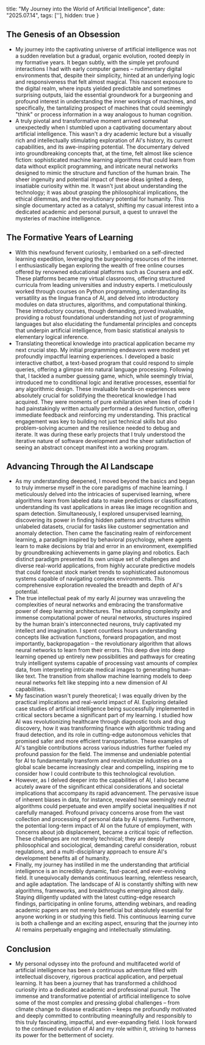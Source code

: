  title: "My Journey into the World of Artificial Intelligence",
  date: "2025.07.14",
  tags: [''],
  hidden: true
}


## The Genesis of an Obsession
- My journey into the captivating universe of artificial intelligence was not a sudden revelation but a gradual, organic evolution, rooted deeply in my formative years. It began subtly, with the simple yet profound interactions I had with early computer games – rudimentary digital environments that, despite their simplicity, hinted at an underlying logic and responsiveness that felt almost magical. This nascent exposure to the digital realm, where inputs yielded predictable and sometimes surprising outputs, laid the essential groundwork for a burgeoning and profound interest in understanding the inner workings of machines, and specifically, the tantalizing prospect of machines that could seemingly "think" or process information in a way analogous to human cognition.
- A truly pivotal and transformative moment arrived somewhat unexpectedly when I stumbled upon a captivating documentary about artificial intelligence. This wasn't a dry academic lecture but a visually rich and intellectually stimulating exploration of AI's history, its current capabilities, and its awe-inspiring potential. The documentary delved into groundbreaking concepts that, at the time, felt almost like science fiction: sophisticated machine learning algorithms that could learn from data without explicit programming, and intricate neural networks designed to mimic the structure and function of the human brain. The sheer ingenuity and potential impact of these ideas ignited a deep, insatiable curiosity within me. It wasn't just about understanding the technology; it was about grasping the philosophical implications, the ethical dilemmas, and the revolutionary potential for humanity. This single documentary acted as a catalyst, shifting my casual interest into a dedicated academic and personal pursuit, a quest to unravel the mysteries of machine intelligence.

## The Formative Years of Learning
- With this newfound fervent curiosity, I embarked on a self-directed learning expedition, leveraging the burgeoning resources of the internet. I enthusiastically began exploring the wealth of free online courses offered by renowned educational platforms such as Coursera and edX. These platforms became my virtual classrooms, offering structured curricula from leading universities and industry experts. I meticulously worked through courses on Python programming, understanding its versatility as the lingua franca of AI, and delved into introductory modules on data structures, algorithms, and computational thinking. These introductory courses, though demanding, proved invaluable, providing a robust foundational understanding not just of programming languages but also elucidating the fundamental principles and concepts that underpin artificial intelligence, from basic statistical analysis to elementary logical inference.
- Translating theoretical knowledge into practical application became my next crucial step. My initial programming endeavors were modest yet profoundly impactful learning experiences. I developed a basic interactive chatbot, a text-based program that could respond to simple queries, offering a glimpse into natural language processing. Following that, I tackled a number guessing game, which, while seemingly trivial, introduced me to conditional logic and iterative processes, essential for any algorithmic design. These invaluable hands-on experiences were absolutely crucial for solidifying the theoretical knowledge I had acquired. They were moments of pure exhilaration when lines of code I had painstakingly written actually performed a desired function, offering immediate feedback and reinforcing my understanding. This practical engagement was key to building not just technical skills but also problem-solving acumen and the resilience needed to debug and iterate. It was during these early projects that I truly understood the iterative nature of software development and the sheer satisfaction of seeing an abstract concept manifest into a working program.

## Advancing Through the AI Landscape
- As my understanding deepened, I moved beyond the basics and began to truly immerse myself in the core paradigms of machine learning. I meticulously delved into the intricacies of supervised learning, where algorithms learn from labeled data to make predictions or classifications, understanding its vast applications in areas like image recognition and spam detection. Simultaneously, I explored unsupervised learning, discovering its power in finding hidden patterns and structures within unlabeled datasets, crucial for tasks like customer segmentation and anomaly detection. Then came the fascinating realm of reinforcement learning, a paradigm inspired by behavioral psychology, where agents learn to make decisions by trial and error in an environment, exemplified by groundbreaking achievements in game playing and robotics. Each distinct paradigm presented its own unique set of challenges and diverse real-world applications, from highly accurate predictive models that could forecast stock market trends to sophisticated autonomous systems capable of navigating complex environments. This comprehensive exploration revealed the breadth and depth of AI's potential.
- The true intellectual peak of my early AI journey was unraveling the complexities of neural networks and embracing the transformative power of deep learning architectures. The astounding complexity and immense computational power of neural networks, structures inspired by the human brain's interconnected neurons, truly captivated my intellect and imagination. I spent countless hours understanding concepts like activation functions, forward propagation, and most importantly, backpropagation – the revolutionary algorithm that allows neural networks to learn from their errors. This deep dive into deep learning opened up entirely new possibilities and pathways for creating truly intelligent systems capable of processing vast amounts of complex data, from interpreting intricate medical images to generating human-like text. The transition from shallow machine learning models to deep neural networks felt like stepping into a new dimension of AI capabilities.
- My fascination wasn't purely theoretical; I was equally driven by the practical implications and real-world impact of AI. Exploring detailed case studies of artificial intelligence being successfully implemented in critical sectors became a significant part of my learning. I studied how AI was revolutionizing healthcare through diagnostic tools and drug discovery, how it was transforming finance with algorithmic trading and fraud detection, and its role in cutting-edge autonomous vehicles that promised safer and more efficient transportation. These examples of AI's tangible contributions across various industries further fueled my profound passion for the field. The immense and undeniable potential for AI to fundamentally transform and revolutionize industries on a global scale became increasingly clear and compelling, inspiring me to consider how I could contribute to this technological revolution.
- However, as I delved deeper into the capabilities of AI, I also became acutely aware of the significant ethical considerations and societal implications that accompany its rapid advancement. The pervasive issue of inherent biases in data, for instance, revealed how seemingly neutral algorithms could perpetuate and even amplify societal inequalities if not carefully managed. Profound privacy concerns arose from the vast collection and processing of personal data by AI systems. Furthermore, the potential long-term impact of AI on the future of employment, with concerns about job displacement, became a critical topic of reflection. These challenges are not merely technical; they are deeply philosophical and sociological, demanding careful consideration, robust regulations, and a multi-disciplinary approach to ensure AI's development benefits all of humanity.
- Finally, my journey has instilled in me the understanding that artificial intelligence is an incredibly dynamic, fast-paced, and ever-evolving field. It unequivocally demands continuous learning, relentless research, and agile adaptation. The landscape of AI is constantly shifting with new algorithms, frameworks, and breakthroughs emerging almost daily. Staying diligently updated with the latest cutting-edge research findings, participating in online forums, attending webinars, and reading academic papers are not merely beneficial but absolutely essential for anyone working in or studying this field. This continuous learning curve is both a challenge and an exciting aspect, ensuring that the journey into AI remains perpetually engaging and intellectually stimulating.

## Conclusion
- My personal odyssey into the profound and multifaceted world of artificial intelligence has been a continuous adventure filled with intellectual discovery, rigorous practical application, and perpetual learning. It has been a journey that has transformed a childhood curiosity into a dedicated academic and professional pursuit. The immense and transformative potential of artificial intelligence to solve some of the most complex and pressing global challenges – from climate change to disease eradication – keeps me profoundly motivated and deeply committed to contributing meaningfully and responsibly to this truly fascinating, impactful, and ever-expanding field. I look forward to the continued evolution of AI and my role within it, striving to harness its power for the betterment of society.